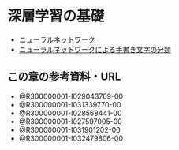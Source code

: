 # 深層学習の基礎

- [ニューラルネットワーク](0801_neural_networks.qmd)
- [ニューラルネットワークによる手書き文字の分類](0802_mnist.qmd)

## この章の参考資料・URL

- @R300000001-I029043769-00
- @R300000001-I031339770-00
- @R300000001-I028568441-00
- @R300000001-I027597005-00
- @R300000001-I031901202-00
- @R300000001-I032479806-00
